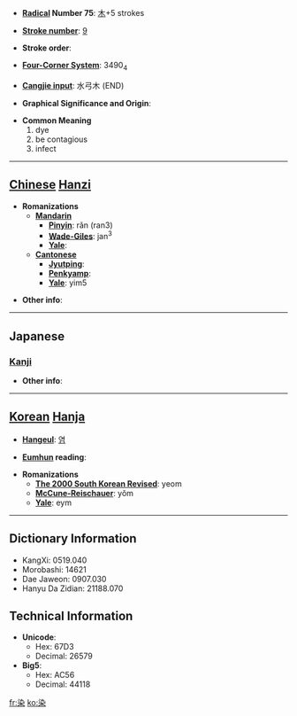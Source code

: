 * '''[[Wiktionary:Chinese radical index| Radical]] Number 75''': [[Wiktionary:Chinese radical index 木|木]]+5 strokes

* '''[[Wiktionary:Chinese total strokes index|Stroke number]]''': [[Wiktionary:Chinese total strokes index 9|9]]

* '''Stroke order''': 

* '''[[Wiktionary:Chinese four corner index|Four-Corner System]]''': 3490<sub>4</sub>

* '''[[Wiktionary:Chinese Cangjie index|Cangjie input]]''': 水弓木 (END)

* '''Graphical Significance and Origin''': 

* '''Common Meaning'''
*#dye
*# be contagious
*# infect


----

== [[Chinese]] [[Hanzi]] ==

* '''Romanizations'''
** '''[[Mandarin]]'''
*** '''[[Pinyin]]''': rǎn (ran3)
*** '''[[Wade-Giles]]''': jan<sup>3</sup>
*** '''[[Yale]]''': 
** '''[[Cantonese]]'''
*** '''[[Jyutping]]''':
*** '''[[Penkyamp]]''': 
*** '''[[Yale]]''': yim5

* '''Other info''': 

----

==Japanese==
===[[Kanji]]===
{{kanji|on readings=[[せん]] (sen)|kun readings=[[そめる]] (someru), [[しみる]] (shimiru), [[そまる]] (somaru)}}

* '''Other info''':  

----

== [[Korean]] [[Hanja]] ==

* '''[[Hangeul]]''': [[염]]

* '''[[Eumhun]] reading''': 

* '''Romanizations'''
** '''[[The 2000 South Korean Revised Romanization|The 2000 South Korean Revised]]''': yeom
** '''[[McCune-Reischauer]]''': yŏm
** '''[[Yale]]''': eym

----

== Dictionary Information ==

* KangXi: 0519.040
* Morobashi: 14621
* Dae Jaweon: 0907.030
* Hanyu Da Zidian: 21188.070

== Technical Information ==

* '''Unicode''':
** Hex: 67D3
** Decimal: 26579
* '''Big5''':
** Hex: AC56
** Decimal: 44118

[[fr:染]]
[[ko:染]]